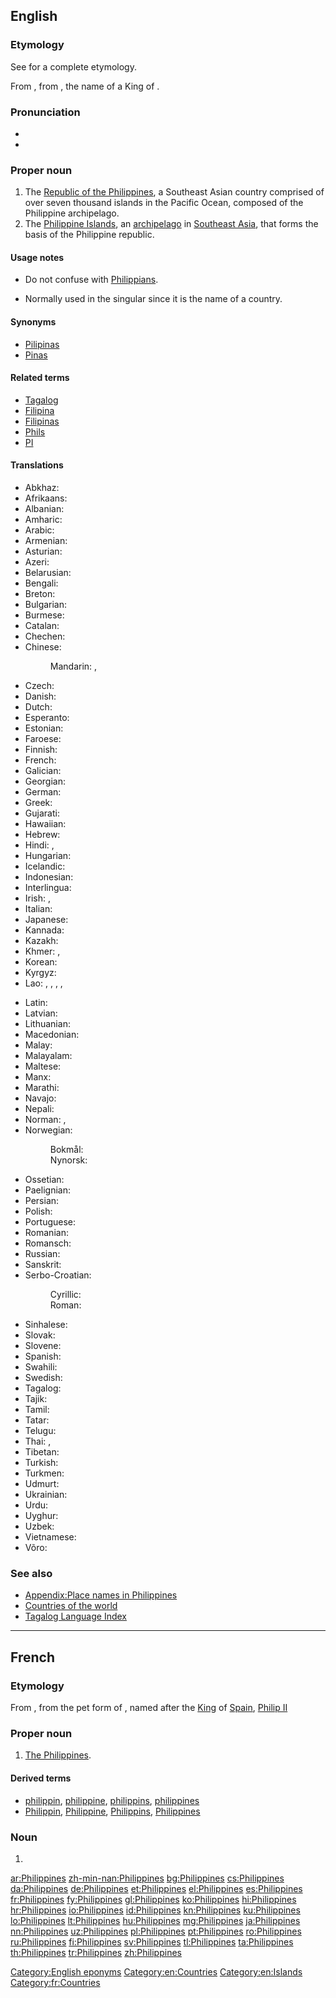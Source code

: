 {{also|philippines}}
==English==

===Etymology===
See {{projectlink|wikipedia|Name of the Philippines}} for a complete etymology.

From {{etyl|es|en}} {{m|es|Filipinas}}, from {{m|es|Felipe}}, the name of a King of {{m|en|Spain}}.

===Pronunciation===
* {{IPA|/ˈfɪlɪpinz/|/ˈfɪləpinz/|lang=en}}
* {{audio|En-us-Philippines.ogg|Audio (US)|lang=en}}

===Proper noun===
{{wikipedia}}
{{en-proper noun|head=the Philippines}}

# The [[Republic of the Philippines]], a Southeast Asian country comprised of over seven thousand islands in the Pacific Ocean, composed of the Philippine archipelago.
# The [[Philippine Islands]], an [[archipelago]] in [[Southeast Asia]], that forms the basis of the Philippine republic.

====Usage notes====
* Do not confuse with [[Philippians]].
* {{sense|country}} Normally used in the singular since it is the name of a country.

====Synonyms====
* [[Pilipinas]]
* [[Pinas]]

====Related terms====
* [[Tagalog]]
* [[Filipina]]
* [[Filipinas]]
* [[Phils]]
* [[PI]]

====Translations====
{{trans-top|Republic of the Philippines}}
* Abkhaz: {{t|ab|Филипинқәа}}
* Afrikaans: {{t|af|Filippyne}}
* Albanian: {{t|sq|Filipinet}}
* Amharic: {{t|am|ፊሊፒንስ|sc=Ethi}}
* Arabic: {{t|ar|اَلْفِلِبِين|m}}
* Armenian: {{t|hy|Ֆիլիպիններ}}
* Asturian: {{t+|ast|Filipines|f-p}}
* Azeri: {{t+|az|Filippin}}
* Belarusian: {{t|be|Філіпі́ны|f-p}}
* Bengali: {{t|bn|ফিলিপাইন|tr=philipa'in|sc=Beng}}
* Breton: {{t|br|Filipinez}}
* Bulgarian: {{t+|bg|Филипи́ни|p}}
* Burmese: {{t|my|ဖိလစ်ပိုင်နိုင်ငံ|sc=Mymr}}
* Catalan: {{t+|ca|Filipines|f-p}}
* Chechen: {{t|ce|Филиппин}}
* Chinese:
*: Mandarin: {{t+|cmn|菲律賓|sc=Hani}}, {{t+|cmn|菲律宾|tr=Fēilùbīn|sc=Hani}}
* Czech: {{t+|cs|Filipíny|f-p}}
* Danish: {{t+|da|Filippinerne}}
* Dutch: {{t+|nl|Filipijnen|p}}
* Esperanto: {{t|eo|Tagalogj|p}}
* Estonian: {{t+|et|Filipiinid}}
* Faroese: {{t|fo|Filipsoyggjar|f-p}}
* Finnish: {{t+|fi|Filippiinit|p}}
* French: {{t+|fr|Philippines|f-p}}
* Galician: {{t+|gl|Filipinas|f-p}}
* Georgian: {{t|ka|ფილიპინები}}
* German: {{t+|de|Philippinen|p}}
* Greek: {{t+|el|Φιλιππίνες|f-p}}
* Gujarati: {{t|gu|ફીલીપાઈન્સ|tr=phīlīpā'īns|sc=Gujr}}
* Hawaiian: {{t|haw|ʻĀina Pilipino}}
* Hebrew: {{t|he|הפיליפינים|p|tr=ha-filipinim}}
* Hindi: {{t+|hi|फ़िलीपीन्स|tr=filīpīns|sc=Deva}}, {{t|hi|फिलीपिंस|tr=philīpins|sc=Deva}}
* Hungarian: {{t+|hu|Fülöp-szigetek|p}}
* Icelandic: {{t+|is|Filippseyjar|f-p}}
* Indonesian: {{t|id|Filipina}}
* Interlingua: {{t|ia|Philippinas}}
* Irish: {{t|ga|Oileáin Fhilipíneacha|alt=Na hOileáin Fhilipíneacha|m-p}}, {{t|ga|Poblacht na nOileán Filipíneach|f}}
* Italian: {{t|it|Filippine|f-p}}
* Japanese: {{t+|ja|フィリピン|tr=Firipin}}
* Kannada: {{t+|kn|ಫಿಲಿಪ್ಪೀನ್ಸ್|sc=Knda}}
* Kazakh: {{t|kk|Филиппиндер}}
* Khmer: {{t|km|ហ្វីលីព្ពីន|sc=Khmr|tr=fiiliippiin}}, {{t|km|ហ្វីលីពីន|sc=Khmr|tr=fiiliipiin}}
* Korean: {{t+|ko|필리핀|tr=Pillipin|sc=Hang}}
* Kyrgyz: {{t|ky|Филиппиндер}}
* Lao: {{t+|lo|ຟິລິບປິນ|sc=Laoo}}, {{t|lo|ປະເທດຟິລິບປິນ|sc=Laoo}}, {{t|lo|ຟິລິບບິນ|sc=Laoo}}, {{t|lo|ຟີລິບປິນ|sc=Laoo}}, {{t|lo|ປະເທດຟີລິບປິນ|sc=Laoo}}
{{trans-mid}}
* Latin: {{t+|la|Philippinae|f-p}}
* Latvian: {{t|lv|Filipīnas}}
* Lithuanian: {{t+|lt|Filipinai}}
* Macedonian: {{t|mk|Филипи́ни|f-p}}
* Malay: {{t|ms|Filipina}}
* Malayalam: {{t|ml|ഫിലിപ്പീൻസ്|sc=Mlym}}
* Maltese: {{t|mt|Filippini|alt=il-Filippini}}
* Manx: {{t|gv|Ellanyn Philippeenagh|alt=Ny hEllanyn Philippeenagh|m-p}}
* Marathi: {{t|mr|फिलिपाईन्स|tr=philipā'īns|sc=Deva}}
* Navajo: {{t|nv|Kéyah Dańlíinii}}
* Nepali: {{t|ne|फिलिपिन्स|tr=philipins|sc=Deva}}
* Norman: {{t|nrf|Îles Phelippènes|f-p}}, {{t|nrf|Ph'lippinnes|f-p}}
* Norwegian: 
*: Bokmål: {{t+|nb|Filippinene}}
*: Nynorsk: {{t+|nn|Filippinane}}
* Ossetian: {{t|os|Филиппинтӕ}}
* Paelignian: {{t|pgn|Firipina}}
* Persian: {{t+|fa|فیلیپین|tr=Filipin}}
* Polish: {{t+|pl|Filipiny|p}}
* Portuguese: {{t+|pt|Filipinas|f-p}}
* Romanian: {{t|ro|Filipine|f-p}}
* Romansch: {{t|rm|Filippinas|f-p}}
* Russian: {{t+|ru|Филиппи́ны|f-p}}
* Sanskrit: {{t|sa|फिलिपीन्स|tr=philipīnsa|sc=Deva}}
* Serbo-Croatian:
*: Cyrillic: {{t|sh|Филипи́ни|m-p|sc=Cyrl}}
*: Roman: {{t|sh|Filipíni|m-p}}
* Sinhalese: {{t|si|පිලිපීනය|sc=Sinh}}
* Slovak: {{t|sk|Filipíny|f-p}}
* Slovene: {{t|sl|Filipíni|m-p}}
* Spanish: {{t+|es|Filipinas|f-p}}
* Swahili: {{t|sw|Ufilipino}}
* Swedish: {{t+|sv|Filippinerna}}
* Tagalog: {{t+|tl|Pilipinas}}
* Tajik: {{t|tg|Филиппин}}
* Tamil: {{t|ta|பிலிப்பீன்சு|sc=Taml}}
* Tatar: {{t|tt|Филиппиннар}}
* Telugu: {{t+|te|ఫిలిప్పీన్స్|sc=Telu}}
* Thai: {{t+|th|ฟิลิปปินส์|tr=fílípbpin}}, {{t|th|ประเทศฟิลิปปินส์|tr=bpràtâyt fílípbpin|sc=Thai}}
* Tibetan: {{t|bo|ཧྥི་ལི་པིན|alt=ཧྥི་ལི་པིན།|sc=Tibt}}
* Turkish: {{t+|tr|Filipinler|p}}
* Turkmen: {{t|tk|Filippinler}}
* Udmurt: {{t|udm|Филиппинъёс}}
* Ukrainian: {{t+|uk|Філіппі́ни|f-p}}
* Urdu: {{t|ur|فلپائن|tr=filipāʾin|sc=ur-Arab}}
* Uyghur: {{t|ug|فىلىپپىن|sc=ug-Arab}}
* Uzbek: {{t+|uz|Filippin}}
* Vietnamese: {{t|vi|Philippines}}
* Võro: {{t|vro|Filipiiniq}}
{{trans-bottom}}

===See also===
* [[Appendix:Place names in Philippines]]
* [[Appendix:Countries of the world|Countries of the world]]
* [[Index:Tagalog|Tagalog Language Index]]

[[Category:English eponyms]]
[[Category:en:Countries]]
[[Category:en:Islands]]

----

==French==

===Etymology===
{{suffix|Philippe|in|e|s|lang=fr}} From {{etyl|es|fr}} {{m|es|Filipinas}}, from the pet form of {{m|es|Filipe|tr=French: [[Philippe]]|gloss=[[Philip]]}}, named after the [[king|King]] of [[Spain]], [[w:Philip II of Spain|Philip II]]

===Proper noun===
{{fr-proper noun}} {{g|f-p|lang=fr}}

# [[#English|The Philippines]].

====Derived terms====
* [[philippin]], [[philippine]], [[philippins]], [[philippines]]
* [[Philippin]], [[Philippine]], [[Philippins]], [[#French|Philippines]]

===Noun===
{{head|fr|plural|g=f}}

# {{plural of|Philippine|lang=fr}}

[[Category:fr:Countries]]

[[ar:Philippines]]
[[zh-min-nan:Philippines]]
[[bg:Philippines]]
[[cs:Philippines]]
[[da:Philippines]]
[[de:Philippines]]
[[et:Philippines]]
[[el:Philippines]]
[[es:Philippines]]
[[fr:Philippines]]
[[fy:Philippines]]
[[gl:Philippines]]
[[ko:Philippines]]
[[hi:Philippines]]
[[hr:Philippines]]
[[io:Philippines]]
[[id:Philippines]]
[[kn:Philippines]]
[[ku:Philippines]]
[[lo:Philippines]]
[[lt:Philippines]]
[[hu:Philippines]]
[[mg:Philippines]]
[[ja:Philippines]]
[[nn:Philippines]]
[[uz:Philippines]]
[[pl:Philippines]]
[[pt:Philippines]]
[[ro:Philippines]]
[[ru:Philippines]]
[[fi:Philippines]]
[[sv:Philippines]]
[[tl:Philippines]]
[[ta:Philippines]]
[[th:Philippines]]
[[tr:Philippines]]
[[zh:Philippines]]